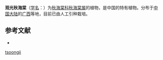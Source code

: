 {{Speciesbox
| taxon = Begonia tsoongii
| authority = [[C.Y.Wu|C.Y.Wu]], 1995
}}

'''观光秋海棠'''（[[学名|学名]]：{{lang|la|''Begonia tsoongii''}}）为[[秋海棠科|秋海棠科]][[秋海棠属|秋海棠属]]的植物，是中国的特有植物。分布于[[中国大陆|中国大陆]]的[[广西|广西]]等地，目前已由人工引种栽培。

== 参考文献 ==
<div class="references-small">
* {{cite web| url =http://www.bioinfo.cn/db05/KmzwSpecies.php?action=view&id=1197| title =观光秋海棠| work =《中国高等植物数据库全库》| publisher =中国科学院微生物研究所| author =昆明植物研究所| accessdate =2009-02-22| deadurl =yes| archiveurl =https://web.archive.org/web/20160305023031/http://www.bioinfo.cn/db05/KmzwSpecies.php?action=view&id=1197| archivedate =2016-03-05}}
</div>
{{Taxonbar|from=Q15225367}}

[[Category:秋海棠属|tsoongii]]


{{植物小作品}}